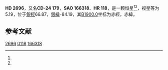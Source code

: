 {{Starbox begin
| name = HD 2696
}}
{{Starbox observe
| epoch = [[J2000.0|J2000.0]]
| constell = {{星座名待查}}<ref name=SIMBAD>{{cite web
 | url=http://simbad.u-strasbg.fr/simbad/sim-id?Ident=HR+118
 | title =Pulsating variable Star
 | publisher=Centre de Données astronomiques de Strasbourg
 | work=SIMBAD
 | accessdate=2012-07-13}}</ref><ref name=DATA>{{cite web
 | url=http://vizier.u-strasbg.fr/viz-bin/VizieR-5?-out.add=.&-source=5050&-corr=PK=HR&-out.max=9999&HR=118
 | title=VizieR Detailed Page
 | accessdate=2012-07-13
 | archive-date=2016-03-04
 | archive-url=https://web.archive.org/web/20160304232514/http://vizier.u-strasbg.fr/viz-bin/VizieR-5?-out.add=.&-source=5050&-corr=PK=HR&-out.max=9999&HR=118
 | dead-url=no
 }}</ref>
| 星官 = 
| ra = {{RA|0|30|22.7}}<ref name=SIMBAD /><ref name=DATA />
| dec = {{DEC|-23|47|16}}<ref name=SIMBAD /><ref name=DATA />
| appmag_v = 5.19<ref name=SIMBAD /><ref name=DATA />
}}
{{Starbox character
| class = A5Vn<ref name=SIMBAD /><ref name=DATA />
| b-v = 0.12<ref name=SIMBAD /><ref name=DATA />
| u-b = <ref name=SIMBAD /><ref name=DATA />
| r-i = <ref name=SIMBAD /><ref name=DATA />
| variable = 
}}
{{Starbox astrometry
| radial_v = 
| prop_mo_ra = 0
| parallax = 0.018
| p_error = 
}}
{{Starbox catalog
| names =CD-24 179，[[SAO星表|SAO]] 166318，[[HD星表|HD]] 2696，[[HR星表|HR]] 118}}
{{Starbox reference |Simbad=HR+118}}
{{Starbox end}}

'''HD 2696'''，又名'''CD-24 179'''，'''SAO 166318'''、'''HR 118'''，是一颗恒星<ref name=SIMBAD /><ref name=DATA />，视星等为5.19，位于[[銀道座標系|銀經]]66.87，[[銀道座標系|銀緯]]-84.19，其[[B1900.0|B1900.0]]坐标为赤經{{RA|0|25|22.7}}，赤緯{{DEC|-24|-84.19|27}}。

== 参考文献 ==
{{reflist}}

{{star-stub}}

[[Category:HD和HDE天體|2696]]
[[Category:HR天體|0118]]
[[Category:SAO天體|166318]]